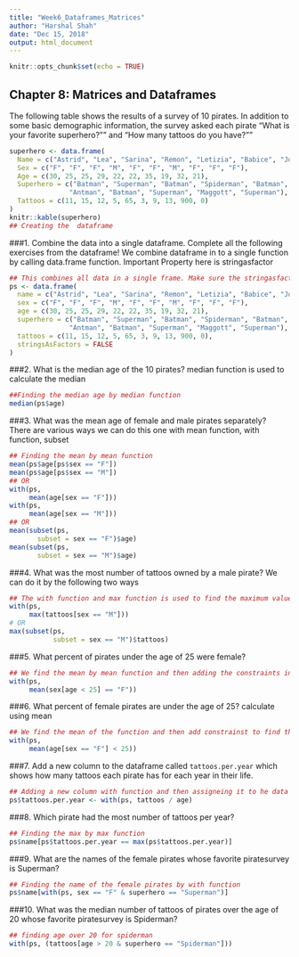 ```yaml
---
title: "Week6_Dataframes_Matrices"
author: "Harshal Shah"
date: "Dec 15, 2018"
output: html_document
---
```


```r
knitr::opts_chunk$set(echo = TRUE)
```


## Chapter 8: Matrices and Dataframes

The following table shows the results of a survey of 10 pirates. In addition to some basic demographic information, the survey asked each pirate "What is your favorite superhero?"" and "How many tattoos do you have?""

```r
superhero <- data.frame(
  Name = c("Astrid", "Lea", "Sarina", "Remon", "Letizia", "Babice", "Jonas", "Wendy", "Niveditha", "Gioia"),
  Sex = c("F", "F", "F", "M", "F", "F", "M", "F", "F", "F"),
  Age = c(30, 25, 25, 29, 22, 22, 35, 19, 32, 21),
  Superhero = c("Batman", "Superman", "Batman", "Spiderman", "Batman",
               "Antman", "Batman", "Superman", "Maggott", "Superman"),
  Tattoos = c(11, 15, 12, 5, 65, 3, 9, 13, 900, 0)
)
knitr::kable(superhero)
## Creating the  dataframe
```


###1. Combine the data into a single dataframe. Complete all the following exercises from the dataframe!
We combine dataframe in to a single function by calling data.frame function. Important Property here is stringasfactor
```r
## This combines all data in a single frame. Make sure the stringasfactors is set to false
ps <- data.frame(
  name = c("Astrid", "Lea", "Sarina", "Remon", "Letizia", "Babice", "Jonas", "Wendy", "Niveditha", "Gioia"),
  sex = c("F", "F", "F", "M", "F", "F", "M", "F", "F", "F"),
  age = c(30, 25, 25, 29, 22, 22, 35, 19, 32, 21),
  superhero = c("Batman", "Superman", "Batman", "Spiderman", "Batman",
               "Antman", "Batman", "Superman", "Maggott", "Superman"),
  tattoos = c(11, 15, 12, 5, 65, 3, 9, 13, 900, 0),
  stringsAsFactors = FALSE
) 

```

###2. What is the median age of the 10 pirates?
  median function is used to calculate the median
```r
##Finding the median age by median function
median(ps$age)
```

  
###3. What was the mean age of female and male pirates separately?
 There are various ways we can do this one with mean function, with function, subset
```r
## Finding the mean by mean function
mean(ps$age[ps$sex == "F"])
mean(ps$age[ps$sex == "M"])
## OR
with(ps, 
     mean(age[sex == "F"]))
with(ps, 
     mean(age[sex == "M"]))
## OR
mean(subset(ps,
       subset = sex == "F")$age)
mean(subset(ps,
       subset = sex == "M")$age)
```

  
###4. What was the most number of tattoos owned by a male pirate?
 We can do it by the following two ways 
```r
## The with function and max function is used to find the maximum value
with(ps, 
     max(tattoos[sex == "M"]))
# OR
max(subset(ps, 
           subset = sex == "M")$tattoos)
```


###5. What percent of pirates under the age of 25 were female?

```r
## We find the mean by mean function and then adding the constraints in the function
with(ps, 
     mean(sex[age < 25] == "F"))
```

###6. What percent of female pirates are under the age of 25?
 calculate using mean
```r
## We find the mean of the function and then add constrainst to find the percent value
with(ps, 
     mean(age[sex == "F"] < 25))
```

###7. Add a new column to the dataframe called `tattoos.per.year` which shows how many tattoos each pirate has for each year in their life.

```r
## Adding a new column with function and then assigneing it to he data set
ps$tattoos.per.year <- with(ps, tattoos / age)
```

###8. Which pirate had the most number of tattoos per year?

```r
## Finding the max by max function
ps$name[ps$tattoos.per.year == max(ps$tattoos.per.year)]
```

###9. What are the names of the female pirates whose favorite piratesurvey is Superman?
  
```r
## Finding the name of the female pirates by with function
ps$name[with(ps, sex == "F" & superhero == "Superman")]
```
  
###10. What was the median number of tattoos of pirates over the age of 20 whose favorite piratesurvey is Spiderman?

```r
## finding age over 20 for spiderman
with(ps, (tattoos[age > 20 & superhero == "Spiderman"]))
```